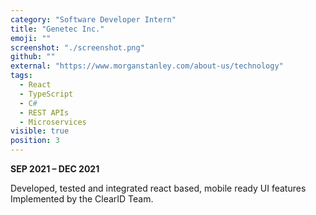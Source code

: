 ```yaml
---
category: "Software Developer Intern"
title: "Genetec Inc."
emoji: ""
screenshot: "./screenshot.png"
github: ""
external: "https://www.morganstanley.com/about-us/technology"
tags:
  - React
  - TypeScript
  - C#
  - REST APIs
  - Microservices
visible: true
position: 3
---
```


**SEP 2021 – DEC 2021**

Developed, tested and integrated react based, mobile ready UI features Implemented by the ClearID Team.
